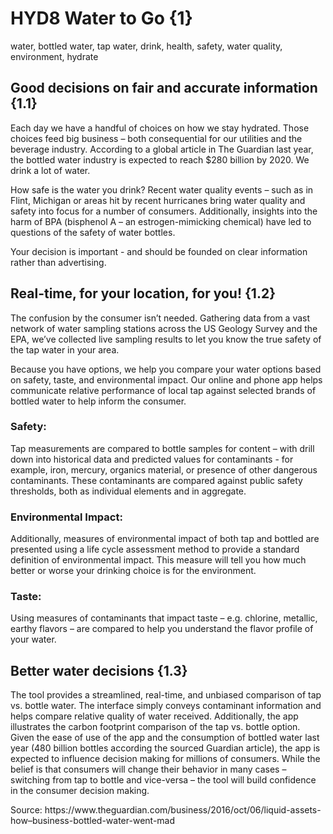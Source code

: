 # HYD8 Water to Go {1}

water, bottled water, tap water, drink, health, safety, water quality, environment, hydrate 

## Good decisions on fair and accurate information {1.1}

Each day we have a handful of choices on how we stay hydrated. Those choices feed big business – both consequential for our utilities and the beverage industry. According to a global article in The Guardian last year, the bottled water industry is expected to reach $280 billion by 2020. We drink a lot of water. 

How safe is the water you drink? Recent water quality events – such as in Flint, Michigan or areas hit by recent hurricanes bring water quality and safety into focus for a number of consumers. Additionally, insights into the harm of BPA (bisphenol A – an estrogen-mimicking chemical) have led to questions of the safety of water bottles. 

Your decision is important - and should be founded on clear information rather than advertising.

## Real-time, for your location, for you! {1.2}

The confusion by the consumer isn’t needed. Gathering data from a vast network of water sampling stations across the US Geology Survey and the EPA, we’ve collected live sampling results to let you know the true safety of the tap water in your area. 

Because you have options, we help you compare your water options based on safety, taste, and environmental impact. Our online and phone app helps communicate relative performance of local tap against selected brands of bottled water to help inform the consumer. 

### Safety:
Tap measurements are compared to bottle samples for content – with drill down into historical data and predicted values for contaminants - for example, iron, mercury, organics material, or presence of other dangerous contaminants. These contaminants are compared against public safety thresholds, both as individual elements and in aggregate.

### Environmental Impact:
Additionally, measures of environmental impact of both tap and bottled are presented using a life cycle assessment method to provide a standard definition of environmental impact. This measure will tell you how much better or worse your drinking choice is for the environment.

### Taste:
Using measures of contaminants that impact taste – e.g. chlorine, metallic, earthy flavors – are compared to help you understand the flavor profile of your water.

## Better water decisions {1.3}

The tool provides a streamlined, real-time, and unbiased comparison of tap vs. bottle water. The interface simply conveys contaminant information and helps compare relative quality of water received. Additionally, the app illustrates the carbon footprint comparison of the tap vs. bottle option. Given the ease of use of the app and the consumption of bottled water last year (480 billion bottles according the sourced Guardian article), the app is expected to influence decision making for millions of consumers. While the belief is that consumers will change their behavior in many cases – switching from tap to bottle and vice-versa – the tool will build confidence in the consumer decision making. 

Source: https://www.theguardian.com/business/2016/oct/06/liquid-assets-how--business-bottled-water-went-mad
